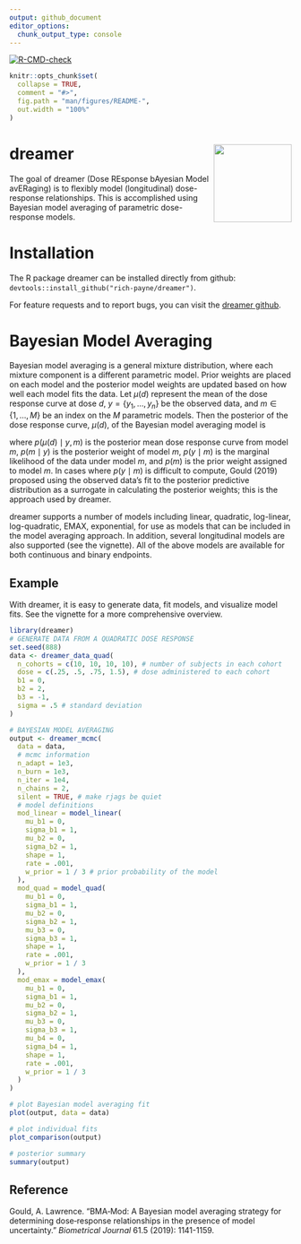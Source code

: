 ```yaml
---
output: github_document
editor_options: 
  chunk_output_type: console
---
```


<!-- README.md is generated from README.Rmd. Please edit that file -->
[![R-CMD-check](https://github.com/rich-payne/dreamer/actions/workflows/check.yaml/badge.svg)](https://github.com/rich-payne/dreamer/actions/workflows/check.yaml)


```r
knitr::opts_chunk$set(
  collapse = TRUE,
  comment = "#>",
  fig.path = "man/figures/README-",
  out.width = "100%"
)
```
# dreamer <img src='inst/hex-dreamer.png' align="right" height="139"/>

The goal of dreamer (Dose REsponse bAyesian Model avERaging) is to flexibly model (longitudinal) dose-response relationships.  This is accomplished using Bayesian model averaging of parametric dose-response models.

# Installation

The R package dreamer can be installed directly from github: 
`devtools::install_github("rich-payne/dreamer")`.

For feature requests and to report bugs, you can visit the [dreamer github](https://github.com/rich-payne/dreamer/issues).

# Bayesian Model Averaging

Bayesian model averaging is a general mixture distribution, where each
mixture component is a different parametric model. Prior weights are placed
on each model and the posterior model weights are updated based on how well
each model fits the data.  Let $\mu(d)$ represent the mean of the dose response
curve at dose $d$, $y = \{y_1, \ldots, y_n\}$ be the observed data, and 
$m \in \{1, \ldots, M\}$ be an index on the $M$ parametric models.  Then the
posterior of the dose response curve, $\mu(d)$, of the Bayesian model
averaging model is

\begin{eqnarray*}
p(\mu(d) \mid y) &=& \sum_{m=1}^M p(\mu(d) \mid y, m) p(m \mid y) \\
p(m \mid y) &=& \frac{p(y \mid m) p(m)}{\sum_{m^* } p(y \mid m^* )p(m^*)}
\end{eqnarray*}

where $p(\mu(d) \mid y, m)$ is the posterior mean dose response curve from 
model $m$, $p(m \mid y)$ is the posterior weight of model $m$, $p(y \mid m)$
is the marginal likelihood of the data under model $m$, and $p(m)$ is the prior
weight assigned to model $m$. In cases where $p(y \mid m)$ is difficult to
compute, Gould (2019) proposed using the observed data's fit to the posterior
predictive distribution as a surrogate in calculating the posterior weights;
this is the approach used by dreamer.

dreamer supports a number of models including linear, quadratic, 
log-linear, log-quadratic, EMAX, exponential, for use as models that
can be included in the model averaging approach.  In addition, several
longitudinal models are also supported (see the vignette).  All of the above
models are available for both continuous and binary endpoints.

## Example

With dreamer, it is easy to generate data, fit models, and visualize model
fits.  See the vignette for a more comprehensive overview.

```r
library(dreamer)
# GENERATE DATA FROM A QUADRATIC DOSE RESPONSE
set.seed(888)
data <- dreamer_data_quad(
  n_cohorts = c(10, 10, 10, 10), # number of subjects in each cohort
  dose = c(.25, .5, .75, 1.5), # dose administered to each cohort
  b1 = 0,
  b2 = 2,
  b3 = -1,
  sigma = .5 # standard deviation
)

# BAYESIAN MODEL AVERAGING
output <- dreamer_mcmc(
  data = data,
  # mcmc information
  n_adapt = 1e3,
  n_burn = 1e3,
  n_iter = 1e4,
  n_chains = 2,
  silent = TRUE, # make rjags be quiet
  # model definitions
  mod_linear = model_linear(
    mu_b1 = 0,
    sigma_b1 = 1,
    mu_b2 = 0,
    sigma_b2 = 1,
    shape = 1,
    rate = .001,
    w_prior = 1 / 3 # prior probability of the model
  ),
  mod_quad = model_quad(
    mu_b1 = 0,
    sigma_b1 = 1,
    mu_b2 = 0,
    sigma_b2 = 1,
    mu_b3 = 0,
    sigma_b3 = 1,
    shape = 1,
    rate = .001,
    w_prior = 1 / 3
  ),
  mod_emax = model_emax(
    mu_b1 = 0,
    sigma_b1 = 1,
    mu_b2 = 0,
    sigma_b2 = 1,
    mu_b3 = 0,
    sigma_b3 = 1,
    mu_b4 = 0,
    sigma_b4 = 1,
    shape = 1,
    rate = .001,
    w_prior = 1 / 3
  )
)

# plot Bayesian model averaging fit
plot(output, data = data)

# plot individual fits
plot_comparison(output)

# posterior summary
summary(output)
```

## Reference
Gould, A. Lawrence. "BMA‐Mod: A Bayesian model averaging strategy for determining dose‐response relationships in the presence of model uncertainty." *Biometrical Journal* 61.5 (2019): 1141-1159.

